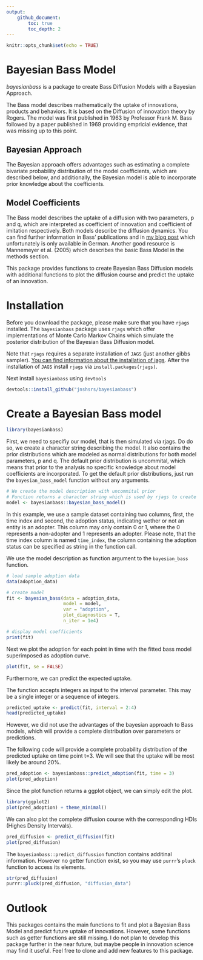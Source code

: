 ```yaml
---
output: 
    github_document:
        toc: true
        toc_depth: 2
---
```


```r
knitr::opts_chunk$set(echo = TRUE)
```

# Bayesian Bass Model

*bayesianbass* is a package to create Bass Diffusion Models with a Bayesian Approach.

The Bass model describes mathematically the uptake of innovations, products and behaviors. 
It is based on the Diffusion of innovation theory by Rogers.
The model was first published in 1963 by Professor Frank M. Bass followed by a paper published in 1969 providing empricial evidence, that was missing up to this point.

## Bayesian Approach

The Bayesian approach offers advantages such as estimating a complete bivariate probability distribution of the model coefficients, which are described below, and additionally, the Bayesian model is able to incorporate prior knowledge about the coefficients.

## Model Coefficients

The Bass model describes the uptake of a diffusion with two parameters, p and q, which are interpreted as coefficient of innovation and coefficient of imitation respectively.
Both models describe the diffusion dynamics.
You can find further information in Bass' publications and in [my blog post](https://sciphy-stats.netlify.com/post/estimating-the-bass-model/) which unfortunately is only available in German.
Another good resource is Mannemeyer et al. (2005) which describes the basic Bass Model in the methods section.

This package provides functions to create Bayesian Bass Diffusion models with additional functions to plot the diffusion course and predict the uptake of an innovation.

# Installation

Before you download the package, please make sure that you have `rjags` installed. 
The `bayesianbass` package uses `rjags` which offer implementations of Monte Carlo Markov Chains which simulate the posterior distribution of the Bayesian Bass Diffusion model.

Note that `rjags` requires a separate installation of `JAGS` (just another gibbs sampler). 
[You can find information about the installation of jags](http://mcmc-jags.sourceforge.net/). 
After the installation of `JAGS` install `rjags` via `install.packages(rjags)`.

Next install `bayesianbass` using `devtools`

```r
devtools::install_github("jnshsrs/bayesianbass")
```


# Create a Bayesian Bass model

```r
library(bayesianbass)
```

First, we need to specifiy our model, that is then simulated via rjags.
Do do so, we create a character string describing the model. 
It also contains the prior distributions which are modeled as normal distributions for both model parameters, p and q.
The default prior distribution is uncommital, which means that prior to the analysis no specific knowledge about model coefficients are incorporated.
To get the default prior distributions, just run the `bayesian_bass_model` function without any arguments.

```r
# We create the model description with uncommital prior
# Function returns a character string which is used by rjags to create the model
model <- bayesianbass::bayesian_bass_model()
```

In this example, we use a sample dataset containing two columns, first, the time index and second, the adoption status, indicating wether or not an entity is an adopter. This column may only contain 0 or 1, where the 0 represents a non-adopter and 1 represents an adopter.
Please note, that the time index column is named `time_index`, the column containing the adoption status can be specified as string in the function call.

We use the model description as function argument to the `bayesian_bass` function.

```r
# load sample adoption data
data(adoption_data)

# create model
fit <- bayesian_bass(data = adoption_data,
                     model = model,
                     var = "adoption",
                     plot_diagnostics = T,
                     n_iter = 1e4)

# display model coefficients
print(fit)
```

Next we plot the adoption for each point in time with the fitted bass model superimposed as adoption curve.

```r
plot(fit, se = FALSE)
```

Furthermore, we can predict the expected uptake.

The function accepts integers as input to the interval parameter. 
This may be a single integer or a sequence of integers.

```r
predicted_uptake <- predict(fit, interval = 2:4)
head(predicted_uptake)
```

However, we did not use the advantages of the bayesian approach to Bass models, which will provide a complete distribution over parameters or predictions.

The following code will provide a complete probability distribution of the predicted uptake on time point t=3.
We will see that the uptake will be most likely be around 20%.

```r
pred_adoption <- bayesianbass::predict_adoption(fit, time = 3)
plot(pred_adoption)
```

Since the plot function returns a ggplot object, we can simply edit the plot.

```r
library(ggplot2)
plot(pred_adoption) + theme_minimal()
```

We can also plot the complete diffusion course with the corresponding HDIs (Highes Density Intervals).

```r
pred_diffusion <- predict_diffusion(fit)
plot(pred_diffusion)
```

The `bayesianbass::predict_diffussion` function contains additinal information. However no getter function exist, so you may use `purrr`'s `pluck` function to access its elements.

```r
str(pred_diffusion)
purrr::pluck(pred_diffusion, "diffusion_data")
```


# Outlook

This packages contains the main functions to fit and plot a Bayesian Bass Model and predict future uptake of innovations.
However, some functions such as getter functions are still missing.
I do not plan to develop this package further in the near future, but maybe people in innovation science may find it useful. 
Feel free to clone and add new features to this package.




